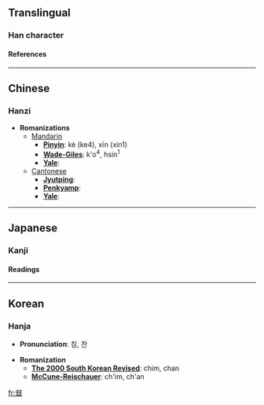 ==Translingual==
===Han character===
{{Han char|rad=儿|as=06|sn=8|four=|canj=一山一女山 (MUMVU)}}
====References====
{{Han ref|kx=0125.050|dkj=01367|dj=0265.080|hdz=10272.020|uh=5153|ud=20819}}
----

==Chinese==
===Hanzi===


* '''Romanizations'''
** [[Mandarin]]
*** '''[[Pinyin]]''': kè (ke4), xīn (xin1)
*** '''[[Wade-Giles]]''': k'o<sup>4</sup>, hsin<sup>1</sup>
*** '''[[Yale]]''': 
**[[Cantonese]]
***'''[[Jyutping]]''':
***'''[[Penkyamp]]''': 
***'''[[Yale]]''': 


----
==Japanese==
===Kanji===
{{ja-kanji|grade=|rs=儿06}}
====Readings====
{{ja-readings|on=[[しん]] (shin), [[さん]] (san)|kun=[[するどい]] (surudoi), [[たすける]] (tasukeru)}}


----
==Korean==
===Hanja===

* '''Pronunciation''': 침, 찬

* '''Romanization'''
** '''[[The 2000 South Korean Revised Romanization|The 2000 South Korean Revised]]''': chim, chan
** '''[[McCune-Reischauer]]''': ch'im, ch'an


[[fr:兓]]